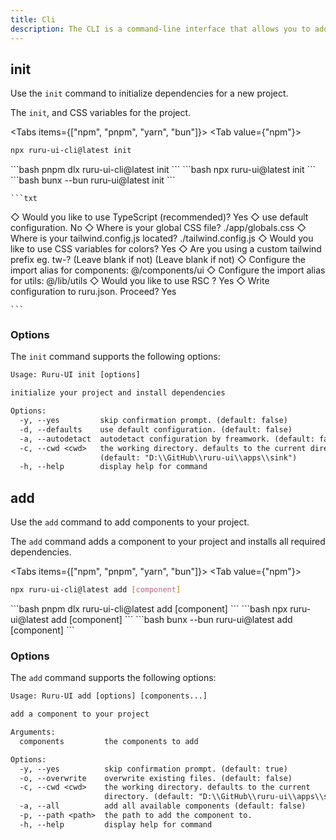 ```yaml
---
title: Cli
description: The CLI is a command-line interface that allows you to add components to your project.
---
```



## init

Use the `init` command to initialize dependencies for a new project.

The `init`, and CSS variables for the project.

<Tabs items={["npm", "pnpm", "yarn", "bun"]}>
<Tab value={"npm"}>
```bash
npx ruru-ui-cli@latest init 
```
</Tab>
<Tab value={"pnpm"}>
```bash
pnpm dlx ruru-ui-cli@latest init 
```
</Tab>
<Tab value={"yarn"}>
```bash
npx ruru-ui@latest init 
```
</Tab>
<Tab value={"bun"}>
```bash
bunx --bun ruru-ui@latest init 
```
</Tab>
</Tabs>


    ```txt

◇ Would you like to use TypeScript (recommended)? Yes
◇ use default configuration. No
◇ Where is your global CSS file? ./app/globals.css
◇ Where is your tailwind.config.js located? ./tailwind.config.js
◇ Would you like to use CSS variables for colors? Yes
◇ Are you using a custom tailwind prefix eg. tw-? (Leave blank if not) (Leave blank if not)
◇ Configure the import alias for components: @/components/ui
◇ Configure the import alias for utils: @/lib/utils
◇ Would you like to use RSC ? Yes
◇ Write configuration to ruru.json. Proceed? Yes

    ```

### Options

The `init` command supports the following options:

```txt
Usage: Ruru-UI init [options]

initialize your project and install dependencies

Options:
  -y, --yes         skip confirmation prompt. (default: false)
  -d, --defaults    use default configuration. (default: false)
  -a, --autodetact  autodetact configuration by freamwork. (default: false)   
  -c, --cwd <cwd>   the working directory. defaults to the current directory. 
                    (default: "D:\\GitHub\\ruru-ui\\apps\\sink")
  -h, --help        display help for command
```


## add

Use the `add` command to add components to your project.

The `add` command adds a component to your project and installs all required dependencies.

<Tabs items={["npm", "pnpm", "yarn", "bun"]}>
<Tab value={"npm"}>
```bash
npx ruru-ui-cli@latest add [component] 
```
</Tab>
<Tab value={"pnpm"}>
```bash
pnpm dlx ruru-ui-cli@latest add [component]
```
</Tab>
<Tab value={"yarn"}>
```bash
npx ruru-ui@latest add [component] 
```
</Tab>
<Tab value={"bun"}>
```bash
bunx --bun ruru-ui@latest add [component]
```
</Tab>
</Tabs>

### Options

The `add` command supports the following options:

```txt
Usage: Ruru-UI add [options] [components...]

add a component to your project

Arguments:
  components         the components to add

Options:
  -y, --yes          skip confirmation prompt. (default: true)
  -o, --overwrite    overwrite existing files. (default: false)
  -c, --cwd <cwd>    the working directory. defaults to the current
                     directory. (default: "D:\\GitHub\\ruru-ui\\apps\\sink")  
  -a, --all          add all available components (default: false)
  -p, --path <path>  the path to add the component to.
  -h, --help         display help for command
```


